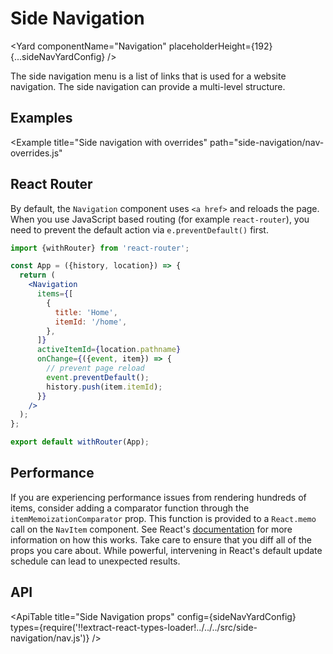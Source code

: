 <!--
Copyright (c) 2018-2020 Uber Technologies, Inc.

This source code is licensed under the MIT license found in the
LICENSE file in the root directory of this source tree.
-->






# Side Navigation

<Yard
  componentName="Navigation"
  placeholderHeight={192}
  {...sideNavYardConfig}
/>

The side navigation menu is a list of links that is used for a website navigation. The side navigation can provide a multi-level structure.

## Examples

<Example title="Side navigation basic usage" path="side-navigation/basic.js">
  <SideNavBasic />
</Example>

<Example
  title="Side navigation with overrides"
  path="side-navigation/nav-overrides.js"
>
  <NavOverrides />
</Example>

## React Router

By default, the `Navigation` component uses `<a href>` and reloads the page.
When you use JavaScript based routing (for example `react-router`), you need
to prevent the default action via `e.preventDefault()` first.

```jsx
import {withRouter} from 'react-router';

const App = ({history, location}) => {
  return (
    <Navigation
      items={[
        {
          title: 'Home',
          itemId: '/home',
        },
      ]}
      activeItemId={location.pathname}
      onChange={({event, item}) => {
        // prevent page reload
        event.preventDefault();
        history.push(item.itemId);
      }}
    />
  );
};

export default withRouter(App);
```

## Performance

If you are experiencing performance issues from rendering hundreds of items, consider adding a
comparator function through the `itemMemoizationComparator` prop. This function is provided to
a `React.memo` call on the `NavItem` component. See React's
[documentation](https://reactjs.org/docs/react-api.html#reactmemo) for more information on how
this works. Take care to ensure that you diff all of the props you care about. While powerful,
intervening in React's default update schedule can lead to unexpected results.

## API

<ApiTable
  title="Side Navigation props"
  config={sideNavYardConfig}
  types={require('!!extract-react-types-loader!../../../src/side-navigation/nav.js')}
/>

<Exports
  component={NavExports}
  title="Side Navigation exports"
  path="baseui/side-navigation"
/>
